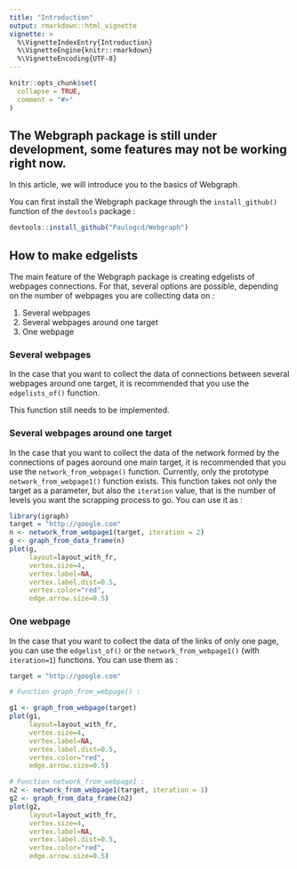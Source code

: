 ```yaml
---
title: "Introduction"
output: rmarkdown::html_vignette
vignette: >
  %\VignetteIndexEntry{Introduction}
  %\VignetteEngine{knitr::rmarkdown}
  %\VignetteEncoding{UTF-8}
---
```


```r
knitr::opts_chunk$set(
  collapse = TRUE,
  comment = "#>"
)
```
## The Webgraph package is still under development, some features may not be working right now. 

In this article, we will introduce you to the basics of Webgraph. 


You can first install the Webgraph package through the `install_github()` function of the `devtools` package : 

```r
devtools::install_github("Paulogcd/Webgraph")
```

## How to make edgelists 

The main feature of the Webgraph package is creating edgelists of webpages connections. For that, several options are possible, depending on the number of webpages you are collecting data on : 

1. Several webpages 
2. Several webpages around one target
3. One webpage

### Several webpages

In the case that you want to collect the data of connections between several webpages around one target, it is recommended that you use the `edgelists_of()` function. 

This function still needs to be implemented. 

### Several webpages around one target

In the case that you want to collect the data of the network formed by the connections of pages aoround one main target, it is recommended that you use the `network_from_webpage()` function. Currently, only the prototype `network_from_webpage1()` function exists. This function takes not only the target as a parameter, but also the `iteration` value, that is the number of levels you want the scrapping process to go. You can use it as : 

```r
library(igraph)
target = "http://google.com"
n <- network_from_webpage1(target, iteration = 2)
g <- graph_from_data_frame(n)
plot(g,
     layout=layout_with_fr,
     vertex.size=4,
     vertex.label=NA,
     vertex.label.dist=0.5,
     vertex.color="red",
     edge.arrow.size=0.5)
```

### One webpage

In the case that you want to collect the data of the links of only one page, you can use the `edgelist_of()` or the `network_from_webpage1()` (with `iteration=1`) functions. You can use them as : 

```r
target = "http://google.com"

# Function graph_from_webpage() :

g1 <- graph_from_webpage(target)
plot(g1,
     layout=layout_with_fr,
     vertex.size=4,
     vertex.label=NA,
     vertex.label.dist=0.5,
     vertex.color="red",
     edge.arrow.size=0.5)

# Function network_from_webpage1 :
n2 <- network_from_webpage1(target, iteration = 1)
g2 <- graph_from_data_frame(n2)
plot(g2,
     layout=layout_with_fr,
     vertex.size=4,
     vertex.label=NA,
     vertex.label.dist=0.5,
     vertex.color="red",
     edge.arrow.size=0.5)
```